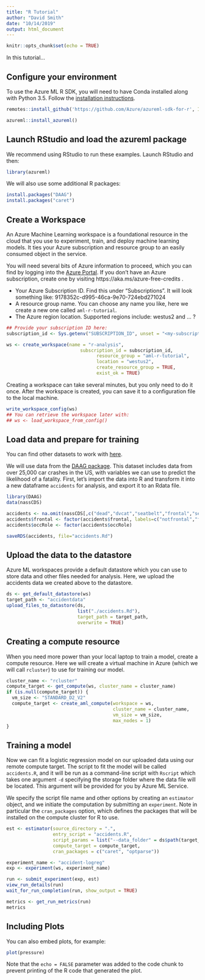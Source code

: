 ```yaml
---
title: "R Tutorial"
author: "David Smith"
date: "10/14/2019"
output: html_document
---
```


```r
knitr::opts_chunk$set(echo = TRUE)
```
In this tutorial...

## Configure your environment

To use the Azure ML R SDK, you will need to have Conda installed along with Python 3.5. Follow the [installation instructions](https://azure.github.io/azureml-sdk-for-r/articles/installation.html).

```r
remotes::install_github('https://github.com/Azure/azureml-sdk-for-r', INSTALL_opts=c("--no-multiarch"))

azureml::install_azureml()
```

## Launch RStudio and load the azureml package

We recommend using RStudio to run these examples. Launch RStudio and then:

```r
library(azureml)
```

We will also use some additional R packages:

```r
install.packages("DAAG")
install.packages("caret")
```


## Create a Workspace

An Azure Machine Learning workspace is a foundational resource in the cloud that you use to experiment, train, and deploy machine learning models. It ties your Azure subscription and resource group to an easily consumed object in the service.

You will need several bits of Azure information to proceed, which you 
can find by logging into the [Azure Portal](https://portal.azure.com). If you don't have an Azure subscription, create one by visiting https://aka.ms/azure-free-credits .

* Your Azure Subscription ID. Find this under "Subscriptions". It will look something like: 9178352c-d995-46ca-9e70-724ebd271024
* A resource group name. You can choose any name you like, here we create a new one called `aml-r-tutorial`.
* The Azure region location. Supported regions include: westus2 and ... ?

```r
## Provide your subscription ID here:
subscription_id <- Sys.getenv("SUBSCRIPTION_ID", unset = "<my-subscription-id>")

ws <- create_workspace(name = "r-analysis", 
                           subscription_id = subscription_id, 
			                     resource_group = "aml-r-tutorial", 
			                     location = "westus2", 
			                     create_resource_group = TRUE,
			                     exist_ok = TRUE)
```

Creating a workspace can take several minutes, but you only need to do it once. After the workspace is created, you can save it to a configuration file to the local machine.

```r
write_workspace_config(ws)
## You can retrieve the workspace later with:
## ws <- load_workspace_from_config()

```

## Load data and prepare for training 

You can find other datasets to work with [here](https://vincentarelbundock.github.io/Rdatasets/datasets.html).

We will use data from the [DAAG package](https://cran.r-project.org/package=DAAG). This dataset includes data from over 25,000 car crashes in the US, with variables we can use to predict the likelihood of a fatality. First, let's import the data into R and transform it into a new dataframe `accidents` for analysis, and export it to an Rdata file.

```r
library(DAAG)
data(nassCDS)

accidents <- na.omit(nassCDS[,c("dead","dvcat","seatbelt","frontal","sex","ageOFocc","yearVeh","airbag","occRole")])
accidents$frontal <- factor(accidents$frontal, labels=c("notfrontal","frontal"))
accidents$occRole <- factor(accidents$occRole)

saveRDS(accidents, file="accidents.Rd")
```
## Upload the data to the datastore
Azure ML workspaces provide a default datastore which you can use to store data and other files needed for analysis.
Here, we upload the accidents data we created above to the datastore.

```r
ds <- get_default_datastore(ws)
target_path <- "accidentdata"
upload_files_to_datastore(ds,
                          list("./accidents.Rd"),
                          target_path = target_path,
                          overwrite = TRUE)
```

## Creating a compute resource
When you need more power than your local laptop to train a model, create a compute resource. 
Here we will create a virtual machine in Azure (which we will call `rcluster`) to use for training our model.

```r
cluster_name <- "rcluster"
compute_target <- get_compute(ws, cluster_name = cluster_name)
if (is.null(compute_target)) {
  vm_size <- "STANDARD_D2_V2" 
  compute_target <- create_aml_compute(workspace = ws,
                                       cluster_name = cluster_name,
                                       vm_size = vm_size,
                                       max_nodes = 1)
}
```

## Training a model

Now we can fit a logistic regression model on our uploaded data using our remote compute target. The script to fit the model will be called `accidents.R`, and it will be run as a command-line script with `Rscript` which takes one argument `-d` specifying the storage folder where the data file will be located. This argument will be provided for you by Azure ML Service.

We specify the script file name and other options by creating an `estimator` object, and we initiate the computation by submitting an `experiment`. Note in particular the `cran_packages` option, which defines the packages that will be installed on the compute cluster for R to use.

```r
est <- estimator(source_directory = ".",
                 entry_script = "accidents.R",
                 script_params = list("--data_folder" = ds$path(target_path)),
                 compute_target = compute_target,
                 cran_packages = c("caret", "optparse"))

experiment_name <- "accident-logreg"
exp <- experiment(ws, experiment_name)

run <- submit_experiment(exp, est)
view_run_details(run)
wait_for_run_completion(run, show_output = TRUE)

metrics <- get_run_metrics(run)
metrics
```





## Including Plots

You can also embed plots, for example:

```r
plot(pressure)
```

Note that the `echo = FALSE` parameter was added to the code chunk to prevent printing of the R code that generated the plot.
